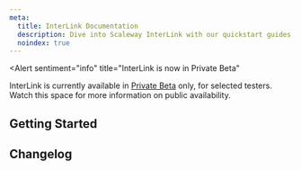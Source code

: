 ```yaml
---
meta:
  title: InterLink Documentation
  description: Dive into Scaleway InterLink with our quickstart guides, how-tos, tutorials and more.
  noindex: true
---
```


<Alert
  sentiment="info"
  title="InterLink is now in Private Beta"
>
  InterLink is currently available in [Private Beta](https://www.scaleway.com/en/betas/) only, for selected testers. Watch this space for more information on public availability.
</Alert>

<ProductHeader 
   productName="InterLink"
   productLogo="interlink"
   description="InterLink lets you create a secure, private connection between your external infrastructure, and your Scaleway VPC."
   url="/interlink/reference-content/overview/"
   label="InterLink Overview"
/>

## Getting Started

<Grid>
    <SummaryCard
        title="Concepts"
        icon="info"
        description="Core concepts that give you a better understanding of InterLink."
        label="View Concepts"
        url="/interlink/concepts/"
    />
        <SummaryCard
        title="Additional Content"
        icon="book-open-outline"
        description="Read our in-depth guides to provisioning and configuring your InterLink."
        label="Read more"
        url="/interlink/reference-content/"
    />
</Grid>

<ClickableBanner
    productLogo="cli"
    title="InterLink API"
    description="Manage InterLink using the Scaleway API."
    url="https://www.scaleway.com/en/developers/api/interlink/"
    label="Go to InterLink API"
/>

## Changelog

<ChangelogList
    productName="interlink"
    numberOfChanges={3}
/>